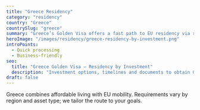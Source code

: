 ```yaml
---
title: "Greece Residency"
category: "residency"
country: "Greece"
countrySlug: "greece"
summary: "Greece’s Golden Visa offers a fast path to EU residency via real-estate or alternative investments."
heroImage: "/images/residency/greece-residency-by-investment.png"
introPoints:
  - Quick processing
  - Business-friendly
seo:
  title: "Greece Golden Visa – Residency by Investment"
  description: "Investment options, timelines and documents to obtain Greece residency for you and your family."
draft: false
---
```


Greece combines affordable living with EU mobility. Requirements vary by region and asset type; we tailor the route to your goals.
